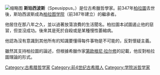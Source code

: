 {{unreferenced|time=2013-1-12}} 

[[File:Speusippus_in_Thomas_Stanley_History_of_Philosophy.jpg|缩略图]]
'''斯珀西波斯'''（Speusippus，{{bd|||前338年}}）是位古希臘哲學家。前347年[[柏拉圖|柏拉圖]]去世後，斯珀西波斯成為[[柏拉图学院|柏拉图学院]]（前387年建立）的繼承者。

他居住在那八年之久，並以過著放蕩浪費的生活聞名。柏拉圖本試圖遏止他的惡習，但並沒成功。後來其是死於自殺或是某種慢性萎縮病。

他認為沒有意識到其他所有的知識要懂得每件事物是不可能的，反對懷疑主義。

雖然其支持柏拉圖的論述，但根據希臘作家[[第欧根尼·拉尔修|第欧根尼·拉尔修]]的記載，他反對柏拉圖理論的形式。

{{Authority control}}
[[Category:古希腊哲学家|Category:古希腊哲学家]]
[[Category:前4世纪古希腊人|Category:前4世纪古希腊人]]
[[Category:学院派哲学家|Category:学院派哲学家]]

{{柏拉圖主義}}